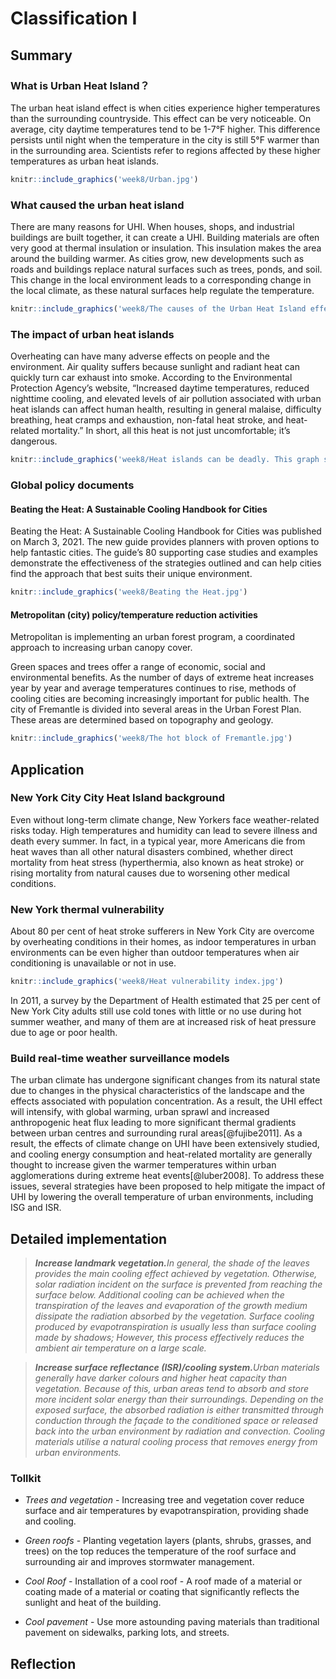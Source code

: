 # Classification I

## Summary

### What is Urban Heat Island？

The urban heat island effect is when cities experience higher temperatures than the surrounding countryside. This effect can be very noticeable. On average, city daytime temperatures tend to be 1-7°F higher. This difference persists until night when the temperature in the city is still 5°F warmer than in the surrounding area. Scientists refer to regions affected by these higher temperatures as urban heat islands.

```r
knitr::include_graphics('week8/Urban.jpg')
```

### What caused the urban heat island

There are many reasons for UHI. When houses, shops, and industrial buildings are built together, it can create a UHI. Building materials are often very good at thermal insulation or insulation. This insulation makes the area around the building warmer. As cities grow, new developments such as roads and buildings replace natural surfaces such as trees, ponds, and soil. This change in the local environment leads to a corresponding change in the local climate, as these natural surfaces help regulate the temperature.

```r
knitr::include_graphics('week8/The causes of the Urban Heat Island effect.jpg')
```

### The impact of urban heat islands

Overheating can have many adverse effects on people and the environment. Air quality suffers because sunlight and radiant heat can quickly turn car exhaust into smoke. According to the Environmental Protection Agency's website, "Increased daytime temperatures, reduced nighttime cooling, and elevated levels of air pollution associated with urban heat islands can affect human health, resulting in general malaise, difficulty breathing, heat cramps and exhaustion, non-fatal heat stroke, and heat-related mortality." In short, all this heat is not just uncomfortable; it's dangerous.

```r
knitr::include_graphics('week8/Heat islands can be deadly. This graph shows how the number of deaths spiked in Paris during a sweltering heat wave in 2003.JPG')
```

### Global policy documents

#### Beating the Heat: A Sustainable Cooling Handbook for Cities

Beating the Heat: A Sustainable Cooling Handbook for Cities was published on March 3, 2021. The new guide provides planners with proven options to help fantastic cities. The guide's 80 supporting case studies and examples demonstrate the effectiveness of the strategies outlined and can help cities find the approach that best suits their unique environment.

```r
knitr::include_graphics('week8/Beating the Heat.jpg')
```

#### Metropolitan (city) policy/temperature reduction activities

Metropolitan is implementing an urban forest program, a coordinated approach to increasing urban canopy cover.

Green spaces and trees offer a range of economic, social and environmental benefits. As the number of days of extreme heat increases year by year and average temperatures continues to rise, methods of cooling cities are becoming increasingly important for public health. The city of Fremantle is divided into several areas in the Urban Forest Plan. These areas are determined based on topography and geology.

```r
knitr::include_graphics('week8/The hot block of Fremantle.jpg')
```

## Application

### New York City City Heat Island background

Even without long-term climate change, New Yorkers face weather-related risks today. High temperatures and humidity can lead to severe illness and death every summer. In fact, in a typical year, more Americans die from heat waves than all other natural disasters combined, whether direct mortality from heat stress (hyperthermia, also known as heat stroke) or rising mortality from natural causes due to worsening other medical conditions.

### New York thermal vulnerability

About 80 per cent of heat stroke sufferers in New York City are overcome by overheating conditions in their homes, as indoor temperatures in urban environments can be even higher than outdoor temperatures when air conditioning is unavailable or not in use.

```r
knitr::include_graphics('week8/Heat vulnerability index.jpg')
```

In 2011, a survey by the Department of Health estimated that 25 per cent of New York City adults still use cold tones with little or no use during hot summer weather, and many of them are at increased risk of heat pressure due to age or poor health.

### Build real-time weather surveillance models

The urban climate has undergone significant changes from its natural state due to changes in the physical characteristics of the landscape and the effects associated with population concentration. As a result, the UHI effect will intensify, with global warming, urban sprawl and increased anthropogenic heat flux leading to more significant thermal gradients between urban centres and surrounding rural areas[@fujibe2011]. As a result, the effects of climate change on UHI have been extensively studied, and cooling energy consumption and heat-related mortality are generally thought to increase given the warmer temperatures within urban agglomerations during extreme heat events[@luber2008]. To address these issues, several strategies have been proposed to help mitigate the impact of UHI by lowering the overall temperature of urban environments, including ISG and ISR.

## Detailed implementation

> ***Increase landmark vegetation.**In general, the shade of the leaves provides the main cooling effect achieved by vegetation. Otherwise, solar radiation incident on the surface is prevented from reaching the surface below. Additional cooling can be achieved when the transpiration of the leaves and evaporation of the growth medium dissipate the radiation absorbed by the vegetation. Surface cooling produced by evapotranspiration is usually less than surface cooling made by shadows; However, this process effectively reduces the ambient air temperature on a large scale.*

> ***Increase surface reflectance (ISR)/cooling system.**Urban materials generally have darker colours and higher heat capacity than vegetation. Because of this, urban areas tend to absorb and store more incident solar energy than their surroundings. Depending on the exposed surface, the absorbed radiation is either transmitted through conduction through the façade to the conditioned space or released back into the urban environment by radiation and convection. Cooling materials utilise a natural cooling process that removes energy from urban environments.*

### Tollkit

-   *Trees and vegetation* - Increasing tree and vegetation cover reduce surface and air temperatures by evapotranspiration, providing shade and cooling.

-   *Green roofs* - Planting vegetation layers (plants, shrubs, grasses, and trees) on the top reduces the temperature of the roof surface and surrounding air and improves stormwater management.

-   *Cool Roof* - Installation of a cool roof - A roof made of a material or coating made of a material or coating that significantly reflects the sunlight and heat of the building.

-   *Cool pavement* - Use more astounding paving materials than traditional pavement on sidewalks, parking lots, and streets.

## Reflection
